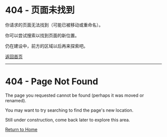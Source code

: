 ::: {layout-ncol="2"}
```{=html}
<div class="not-found-container">
  <h1>404 - 页面未找到</h1>
  <p>你请求的页面无法找到（可能已被移动或重命名）。</p>
  <p>你可以尝试搜索以找到页面的新位置。</p>
  <p>仍在建设中，前方的区域以后再来探索吧。</p>
  <a href="/" class="home-link">返回首页</a>
  <hr>
</div>
```

```{=html}
<div class="not-found-container">
  <h1>404 - Page Not Found</h1>
  <p>The page you requested cannot be found (perhaps it was moved or renamed).</p>
  <p>You may want to try searching to find the page's new location.</p>
  <p>Still under construction, come back later to explore this area.</p>
  <a href="/" class="home-link">Return to Home</a>
</div>
```
:::
